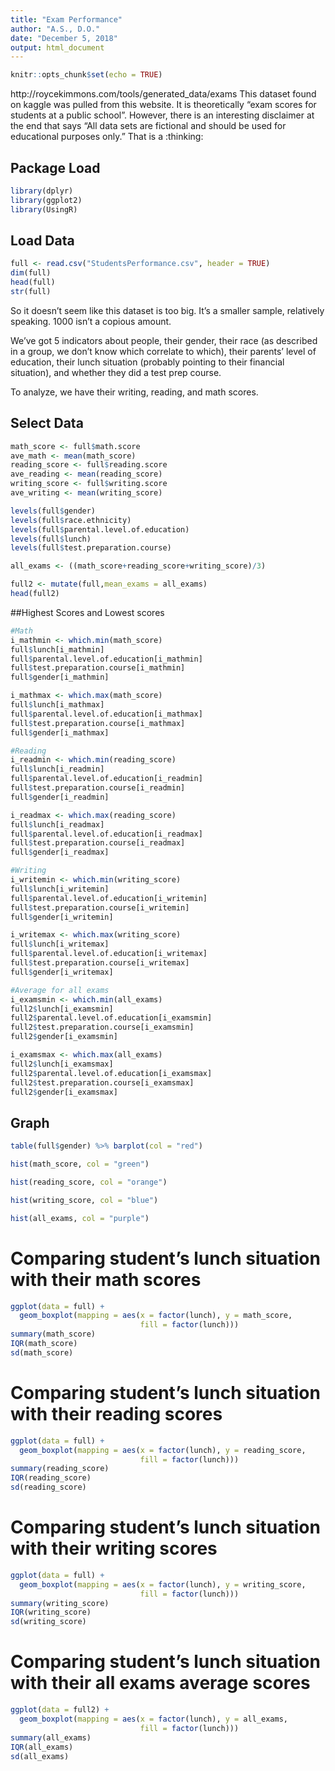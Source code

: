 ```yaml
---
title: "Exam Performance"
author: "A.S., D.O."
date: "December 5, 2018"
output: html_document
---
```


```r
knitr::opts_chunk$set(echo = TRUE)
```

http://roycekimmons.com/tools/generated_data/exams
This dataset found on kaggle was pulled from this website. It is theoretically "exam scores for students at a public school". However, there is an interesting disclaimer at the end that says "All data sets are fictional and should be used for educational purposes only." That is a :thinking:

## Package Load

```r
library(dplyr)
library(ggplot2)
library(UsingR)
```

## Load Data

```r
full <- read.csv("StudentsPerformance.csv", header = TRUE)
dim(full)
head(full)
str(full)
```

So it doesn't seem like this dataset is too big. It's a smaller sample, relatively speaking. 1000 isn't a copious amount.

We've got 5 indicators about people, their gender, their race (as described in a group, we don't know which correlate to which), their parents' level of education, their lunch situation (probably pointing to their financial situation), and whether they did a test prep course.

To analyze, we have their writing, reading, and math scores.

## Select Data
```r
math_score <- full$math.score
ave_math <- mean(math_score)
reading_score <- full$reading.score
ave_reading <- mean(reading_score)
writing_score <- full$writing.score
ave_writing <- mean(writing_score)

levels(full$gender)
levels(full$race.ethnicity)
levels(full$parental.level.of.education)
levels(full$lunch)
levels(full$test.preparation.course)

all_exams <- ((math_score+reading_score+writing_score)/3)

full2 <- mutate(full,mean_exams = all_exams)
head(full2)
```

##Highest Scores and Lowest scores
```r

#Math
i_mathmin <- which.min(math_score)
full$lunch[i_mathmin]
full$parental.level.of.education[i_mathmin]
full$test.preparation.course[i_mathmin]
full$gender[i_mathmin]

i_mathmax <- which.max(math_score)
full$lunch[i_mathmax]
full$parental.level.of.education[i_mathmax]
full$test.preparation.course[i_mathmax]
full$gender[i_mathmax]

#Reading
i_readmin <- which.min(reading_score)
full$lunch[i_readmin]
full$parental.level.of.education[i_readmin]
full$test.preparation.course[i_readmin]
full$gender[i_readmin]

i_readmax <- which.max(reading_score)
full$lunch[i_readmax]
full$parental.level.of.education[i_readmax]
full$test.preparation.course[i_readmax]
full$gender[i_readmax]

#Writing
i_writemin <- which.min(writing_score)
full$lunch[i_writemin]
full$parental.level.of.education[i_writemin]
full$test.preparation.course[i_writemin]
full$gender[i_writemin]

i_writemax <- which.max(writing_score)
full$lunch[i_writemax]
full$parental.level.of.education[i_writemax]
full$test.preparation.course[i_writemax]
full$gender[i_writemax]

#Average for all exams
i_examsmin <- which.min(all_exams)
full2$lunch[i_examsmin]
full2$parental.level.of.education[i_examsmin]
full2$test.preparation.course[i_examsmin]
full2$gender[i_examsmin]

i_examsmax <- which.max(all_exams)
full2$lunch[i_examsmax]
full2$parental.level.of.education[i_examsmax]
full2$test.preparation.course[i_examsmax]
full2$gender[i_examsmax]

```

## Graph
```r
table(full$gender) %>% barplot(col = "red")

hist(math_score, col = "green")

hist(reading_score, col = "orange")

hist(writing_score, col = "blue")

hist(all_exams, col = "purple")
```

# Comparing student's lunch situation with their math scores 
```r
ggplot(data = full) + 
  geom_boxplot(mapping = aes(x = factor(lunch), y = math_score, 
                             fill = factor(lunch)))
summary(math_score)
IQR(math_score)
sd(math_score)
```


# Comparing student's lunch situation with their reading scores
```r
ggplot(data = full) + 
  geom_boxplot(mapping = aes(x = factor(lunch), y = reading_score, 
                             fill = factor(lunch)))
summary(reading_score)
IQR(reading_score)
sd(reading_score)
```
# Comparing student's lunch situation with their writing scores
```r
ggplot(data = full) + 
  geom_boxplot(mapping = aes(x = factor(lunch), y = writing_score, 
                             fill = factor(lunch)))
summary(writing_score)
IQR(writing_score)
sd(writing_score)
```

# Comparing student's lunch situation with their all exams average scores
```r
ggplot(data = full2) + 
  geom_boxplot(mapping = aes(x = factor(lunch), y = all_exams, 
                             fill = factor(lunch)))
summary(all_exams)
IQR(all_exams)
sd(all_exams)
```
